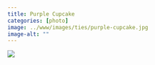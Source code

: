 ```yaml
---
title: Purple Cupcake
categories: [photo]
image: ../www/images/ties/purple-cupcake.jpg
image-alt: ""
---
```


![](../www/images/ties/purple-cupcake.jpg)

